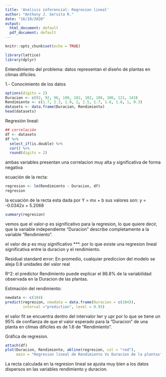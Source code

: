 ---
title: 'Analisis inferencial: Regresion lineal'
author: "Anthony J. Servita R."
date: "16/10/2020"
output:
  html_document: default
  pdf_document: default
---

```{r setup, include=FALSE}
knitr::opts_chunk$set(echo = TRUE)
```

```{r include=FALSE}
library(lattice)
library(dplyr)
```


Entendimiento del problema:
  datos representan el diseño de plantas en climas dificiles.
  
1.- Conocimiento de los datos

```{r plantas}
options(digits = 2)
Duracion <- c(92, 92, 96, 100, 102, 102, 106, 106, 121, 143)
Rendimiento <- c(1.7, 2.3, 1.9, 2, 1.5, 1.7, 1.6, 1.8, 1, 0.3)
datasets <- data.frame(Duracion, Rendimiento)
head(datasets)
```

Regresión lineal:

```{r}
## correlación
df <- datasets
df %>%
  select_if(is.double) %>%
  cor() %>%
  round(digits = 2)
```

ambas variables presentan una correlacion muy alta y significativa de forma 
negativa

ecuación de la recta:
```{r}
regresion <- lm(Rendimiento ~ Duracion, df)
regresion
```
la ecuación de la recta esta dada por Y = mx + b
sus valores son: y = -0.0342x + 5.2068

```{r}
summary(regresion)
```
vemos que el valor-p es significativo para la regresion, lo que quiere decir, 
que la variable independiente "Duracion" describe completamente a la variable
"Rendimiento".

el valor de p es muy significativo ***. por lo que existe una regresion 
lineal significativa entre la duracion y el rendimiento.

Residual standard error: En promedio, cualquier prediccion del modelo se aleja
0.8 unidades del valor real

R^2: el predictor Rendimiento puede explicar el 86.8% de la variabilidad 
observada en la Duracion de las plantas.

Estimación del rendimiento:
```{r}
newdata <- c(104)
predict(regresion, newdata = data.frame(Duracion = c(104)),
        interval ="prediction", level = 0.95)
```
el valor fit se encuentra dentro del intervalor lwr y upr por lo que se tiene 
un 95% de confianza de que el valor esperado para la "Duracion" de una planta
en climas dificiles es de 1.6 de "Rendimiento".


Gráfica de regresion.
```{r}
attach(df)
plot(Duracion, Rendimiento, abline(regresion, col = "red"),
     main = "Regresion lineal de Rendimiento Vs Duracion de la plantas")
```
La recta calculada en la regresion lineal se ajusta muy bien a los datos dispersos en las variables rendimiento y duracion.

